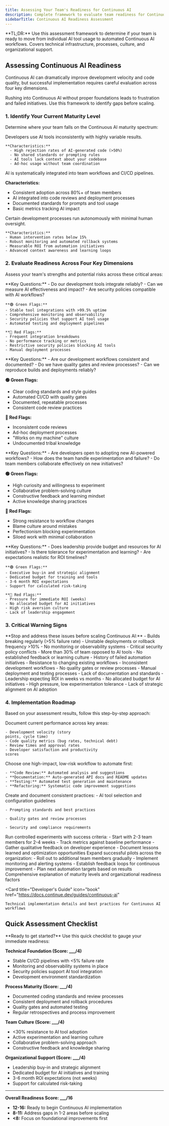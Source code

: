 ```yaml
---
title: Assessing Your Team's Readiness for Continuous AI
description: Complete framework to evaluate team readiness for Continuous AI adoption with maturity levels, assessment criteria, and implementation roadmap.
sidebarTitle: Continuous AI Readiness Assessment
---
```


<Info>
  **TL;DR:** Use this assessment framework to determine if your team is ready to
  move from individual AI tool usage to automated Continuous AI workflows.
  Covers technical infrastructure, processes, culture, and organizational
  support.
</Info>

## Assessing Continuous AI Readiness

Continuous AI can dramatically improve development velocity and code quality, but successful implementation requires careful evaluation across four key dimensions.

<Warning>
  Rushing into Continuous AI without proper foundations leads to frustration and
  failed initiatives. Use this framework to identify gaps before scaling.
</Warning>

### 1. Identify Your Current Maturity Level

Determine where your team falls on the Continuous AI maturity spectrum:

<CardGroup cols={1}>
  <Card title="Level 1: Manual AI Assistance" icon="user">
    Developers use AI tools inconsistently with highly variable results.

    **Characteristics:**
      - High rejection rates of AI-generated code (>50%)
      - No shared standards or prompting rules
      - AI tools lack context about your codebase
      - Ad-hoc usage without team coordination

  </Card>

<Card title="Level 2: Workflow Automation" icon="gear">
  AI is systematically integrated into team workflows and CI/CD pipelines.

**Characteristics:**

- Consistent adoption across 80%+ of team members
- AI integrated into code reviews and deployment processes
- Documented standards for prompts and tool usage
- Basic metrics tracking AI impact

</Card>

  <Card title="Level 3: Zero-Intervention Workflows" icon="robot">
    Certain development processes run autonomously with minimal human oversight.

    **Characteristics:**
    - Human intervention rates below 15%
    - Robust monitoring and automated rollback systems
    - Measurable ROI from automation initiatives
    - Advanced context awareness and learning loops

  </Card>
</CardGroup>

### 2. Evaluate Readiness Across Four Key Dimensions

Assess your team's strengths and potential risks across these critical areas:

<AccordionGroup>
  <Accordion title="Technical Infrastructure Assessment">
    **Key Questions:** 
    - Do our development tools integrate reliably? 
    - Can we measure AI effectiveness and impact? 
    - Are security policies compatible with AI workflows?

    **🟢 Green Flags:**
    - Stable tool integrations with >99.5% uptime
    - Comprehensive monitoring and observability
    - Security policies that support AI tool usage
    - Automated testing and deployment pipelines

    **🔴 Red Flags:**
    - Frequent integration breakdowns
    - No performance tracking or metrics
    - Restrictive security policies blocking AI tools
    - Manual deployment processes

  </Accordion>

<Accordion title="Process Maturity Assessment">
  **Key Questions:** 
  - Are our development workflows consistent and documented?
  - Do we have quality gates and review processes? 
  - Can we reproduce builds and deployments reliably? 
 
 **🟢 Green Flags:** 
  - Clear coding standards and style guides
  - Automated CI/CD with quality gates
  - Documented, repeatable processes
  - Consistent code review practices
  
  **🔴 Red Flags:** 
  - Inconsistent code reviews
  - Ad-hoc deployment processes
  - "Works on my machine" culture
  - Undocumented tribal knowledge

</Accordion>

<Accordion title="Team Culture & Skills Assessment">
  **Key Questions:** 
  - Are developers open to adopting new AI-powered workflows?
  - How does the team handle experimentation and failure?
  - Do team members collaborate effectively on new initiatives?
  
  **🟢 Green Flags:** 
  - High curiosity and willingness to experiment
  - Collaborative problem-solving culture
  - Constructive feedback and learning mindset
  - Active knowledge sharing practices

**🔴 Red Flags:**

- Strong resistance to workflow changes
- Blame culture around mistakes
- Perfectionism blocking experimentation
- Siloed work with minimal collaboration

</Accordion>

  <Accordion title="Organizational Support Assessment">
    **Key Questions:** 
    - Does leadership provide budget and resources for AI initiatives?
    - Is there tolerance for experimentation and learning?
    - Are expectations realistic for ROI timelines?

    **🟢 Green Flags:**
    - Executive buy-in and strategic alignment
    - Dedicated budget for training and tools
    - 3-6 month ROI expectations
    - Support for calculated risk-taking

    **🔴 Red Flags:**
    - Pressure for immediate ROI (weeks)
    - No allocated budget for AI initiatives
    - High risk aversion culture
    - Lack of leadership engagement

  </Accordion>
</AccordionGroup>

### 3. Critical Warning Signs

<Warning>
  **Stop and address these issues before scaling Continuous AI:**
</Warning>

<CardGroup cols={2}>
  <Card title="Technical Red Flags" icon="triangle-exclamation">
    - Builds breaking regularly (>5% failure rate)
    - Unstable deployments or rollback frequency >10%
    - No monitoring or observability systems
    - Critical security policy conflicts

  </Card>

<Card title="Team & Culture Red Flags" icon="users-slash">
  - More than 30% of team opposed to AI tools
  - No established feedback or learning culture
  - History of failed automation initiatives
  - Resistance to changing existing workflows

</Card>

<Card title="Process Red Flags" icon="exclamation-triangle">
  - Inconsistent development workflows
  - No quality gates or review processes
  - Manual deployment and testing processes
  - Lack of documentation and standards

</Card>

  <Card title="Organizational Red Flags" icon="building">
    - Leadership expecting ROI in weeks vs months
    - No allocated budget for AI initiatives
    - High pressure, low experimentation tolerance
    - Lack of strategic alignment on AI adoption
    
  </Card>
</CardGroup>

### 4. Implementation Roadmap

Based on your assessment results, follow this step-by-step approach:

<Steps>
  <Step title="Establish Baseline Metrics">
    Document current performance across key areas: 
    
    - Development velocity (story
    points, cycle time) 
    - Code quality metrics (bug rates, technical debt) 
    - Review times and approval rates 
    - Developer satisfaction and productivity
    scores

  </Step>

<Step title="Select Initial Automation Target">
  Choose one high-impact, low-risk workflow to automate first:

    - **Code Review:** Automated analysis and suggestions
    - **Documentation:** Auto-generated API docs and README updates
    - **Testing:** Automated test generation and maintenance
    - **Refactoring:** Systematic code improvement suggestions

  </Step>

<Step title="Standardize Team AI Usage">
  Create and document consistent practices: 
    - AI tool selection and configuration guidelines

    - Prompting standards and best practices

    - Quality gates and review processes

    - Security and compliance requirements

  </Step>

<Step title="Pilot and Measure Impact">
  Run controlled experiments with success criteria: 
    - Start with 2-3 team members for 2-4 weeks
    - Track metrics against baseline performance
    - Gather qualitative feedback on developer experience
    - Document lessons learned and optimization opportunities

</Step>

  <Step title="Scale Deliberately">
    Expand successful pilots across the organization: 
      - Roll out to additional team members gradually
      - Implement monitoring and alerting systems
      - Establish feedback loops for continuous improvement
      - Plan next automation targets based on results

  </Step>
</Steps>

<CardGroup cols={2}>
  <Card
    title="Building Async Agents with Continue CLI"
    icon="blog"
    href="https://blog.continue.dev/building-async-agents-with-continue-cli/"
  >
    Comprehensive explanation of maturity levels and organizational readiness
    factors
  </Card>

  <Card
    title="Developer's Guide"
    icon="book"
    href="https://docs.continue.dev/guides/continuous-ai"
  >
    Technical implementation details and best practices for Continuous AI
    workflows
  </Card>
</CardGroup>

## Quick Assessment Checklist

<Tip>
  **Ready to get started?** Use this quick checklist to gauge your immediate
  readiness:
</Tip>

**Technical Foundation (Score: \_\_\_/4)**

- Stable CI/CD pipelines with \<5% failure rate
- Monitoring and observability systems in place
- Security policies support AI tool integration
- Development environment standardization

**Process Maturity (Score: \_\_\_/4)**

- Documented coding standards and review processes
- Consistent deployment and rollback procedures
- Quality gates and automated testing
- Regular retrospectives and process improvement

**Team Culture (Score: \_\_\_/4)**

- \<30% resistance to AI tool adoption
- Active experimentation and learning culture
- Collaborative problem-solving approach
- Constructive feedback and knowledge sharing

**Organizational Support (Score: \_\_\_/4)**

- Leadership buy-in and strategic alignment
- Dedicated budget for AI initiatives and training
- 3-6 month ROI expectations (not weeks)
- Support for calculated risk-taking

---

**Overall Readiness Score: \_\_\_/16**

- **12-16:** Ready to begin Continuous AI implementation
- **8-11:** Address gaps in 1-2 areas before scaling
- **\<8:** Focus on foundational improvements first
